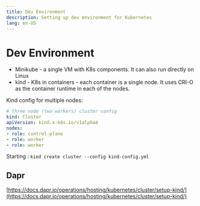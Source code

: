 ```yaml
---
title: Dev Environment
description: Setting up dev environment for Kubernetes
lang: en-US
---
```



# Dev Environment

- Minikube - a single VM with K8s components. It can also run directly on Linux
- kind - K8s in containers - each container is a single node. It uses CRI-O as
  the container runtime in each of the nodes.

Kind config for multiple nodes:

```yaml
# three node (two workers) cluster config
kind: Cluster
apiVersion: kind.x-k8s.io/v1alpha4
nodes:
- role: control-plane
- role: worker
- role: worker
```

Starting : `kind create cluster --config kind-config.yml`

## Dapr

[https://docs.dapr.io/operations/hosting/kubernetes/cluster/setup-kind/](https://docs.dapr.io/operations/hosting/kubernetes/cluster/setup-kind/)
